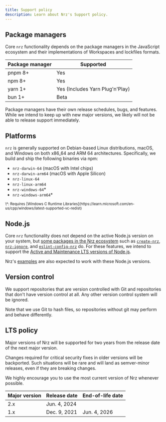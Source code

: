 ```yaml
---
title: Support policy
description: Learn about Nrz's Support policy.
---
```



## Package managers

Core `nrz` functionality depends on the package managers in the JavaScript ecosystem and their implementations of Workspaces and
lockfiles formats.

| Package manager | Supported                       |
| --------------- | ------------------------------- |
| pnpm 8+         | Yes                             |
| npm 8+          | Yes                             |
| yarn 1+         | Yes (Includes Yarn Plug'n'Play) |
| bun 1+          | Beta                            |

<Callout type="info">
  Package managers have their own release schedules, bugs, and features. While
  we intend to keep up with new major versions, we likely will not be able to
  release support immediately.
</Callout>

## Platforms

`nrz` is generally supported on Debian-based Linux distributions, macOS, and
Windows on both x86_64 and ARM 64 architectures. Specifically, we build and ship
the following binaries via npm:

- `nrz-darwin-64` (macOS with Intel chips)
- `nrz-darwin-arm64` (macOS with Apple Silicon)
- `nrz-linux-64`
- `nrz-linux-arm64`
- `nrz-windows-64`\*
- `nrz-windows-arm64`\*

<small>
  \*: Requires [Windows C Runtime
  Libraries](https://learn.microsoft.com/en-us/cpp/windows/latest-supported-vc-redist)
</small>

## Node.js

Core `nrz` functionality does not depend on the
active Node.js version on your system, but [some packages in the Nrz ecosystem](/repo/docs/reference#packages)
such as [`create-nrz`](/repo/docs/reference/create-nrz), [`nrz-ignore`](/repo/docs/reference/nrz-ignore), and [`eslint-config-nrz`](/repo/docs/reference/eslint-config-nrz) do. For these features,
we intend to support the [Active and Maintenance LTS versions of Node.js](https://nodejs.org/en/about/previous-releases).

Nrz's [examples](/repo/docs/getting-started/examples) are also expected to work with these Node.js versions.

## Version control

We support repositories that are version controlled with Git and repositories that don't have
version control at all. Any other version control system will be ignored.

Note that we use Git to hash files, so repositories without git may perform and behave differently.

## LTS policy

Major versions of Nrz will be supported for two years from the release date of the next major version.

Changes required for critical security fixes in older versions will be backported. Such situations will be rare and will land as semver-minor releases, even if they are breaking changes.

We highly encourage you to use the most current version of Nrz whenever possible.

| Major version | Release date | End-of-life date |
| ------------- | ------------ | ---------------- |
| 2.x           | Jun. 4, 2024 |                  |
| 1.x           | Dec. 9, 2021 | Jun. 4, 2026     |
